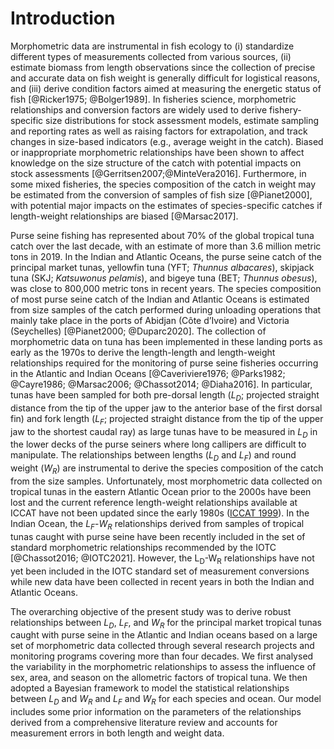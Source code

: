 
# Introduction

Morphometric data are instrumental in fish ecology to (i) standardize different types of measurements collected from various sources, (ii) estimate biomass from length observations since the collection of precise and accurate data on fish weight is generally difficult for logistical reasons, and (iii) derive condition factors aimed at measuring the energetic status of fish [@Ricker1975; @Bolger1989]. In fisheries science, morphometric relationships and conversion factors are widely used to derive fishery-specific size distributions for stock assessment models, estimate sampling and reporting rates as well as raising factors for extrapolation, and track changes in size-based indicators (e.g., average weight in the catch). Biased or inappropriate morphometric relationships have been shown to affect knowledge on the size structure of the catch with potential impacts on stock assessments [@Gerritsen2007;@MinteVera2016]. Furthermore, in some mixed fisheries, the species composition of the catch in weight may be estimated from the conversion of samples of fish size [@Pianet2000], with potential major impacts on the estimates of species-specific catches if length-weight relationships are biased [@Marsac2017].

Purse seine fishing has represented about 70% of the global tropical tuna catch over the last decade, with an estimate of more than 3.6 million metric tons in 2019. In the Indian and Atlantic Oceans, the purse seine catch of the principal market tunas, yellowfin tuna (YFT; _Thunnus albacares_), skipjack tuna (SKJ; _Katsuwonus pelamis_), and bigeye tuna (BET; _Thunnus obesus_), was close to 800,000 metric tons in recent years. The species composition of most purse seine catch of the Indian and Atlantic Oceans is estimated from size samples of the catch performed during unloading operations that mainly take place in the ports of Abidjan (Côte d'Ivoire) and Victoria (Seychelles) [@Pianet2000; @Duparc2020]. The collection of morphometric data on tuna has been implemented in these landing ports as early as the 1970s to derive the length-length and length-weight relationships required for the monitoring of purse seine fisheries occurring in the Atlantic and Indian Oceans [@Caveriviere1976; @Parks1982; @Cayre1986; @Marsac2006; @Chassot2014; @Diaha2016]. In particular, tunas have been sampled for both pre-dorsal length (_L~D~_; projected straight distance from the tip of the upper jaw to the anterior base of the first dorsal fin) and fork length (_L~F~_; projected straight distance from the tip of the upper jaw to the shortest caudal ray) as large tunas have to be measured in _L~D~_ in the lower decks of the purse seiners where long callipers are difficult to manipulate. The relationships between lengths (_L~D~_ and _L~F~_) and round weight (_W~R~_) are instrumental to derive the species composition of the catch from the size samples. Unfortunately, most morphometric data collected on tropical tunas in the eastern Atlantic Ocean prior to the 2000s have been lost and the current reference length-weight relationships available at ICCAT have not been updated since the early 1980s ([ICCAT 1999](https://www.iccat.int/Documents/SCRS/Manual/Appendices/Appendix%204%20III%20Trop.pdf)). In the Indian Ocean, the _L~F~_-_W~R~_ relationships derived from samples of tropical tunas caught with purse seine have been recently included in the set of standard morphometric relationships recommended by the IOTC [@Chassot2016; @IOTC2021]. However, the L~D~-W~R~ relationships have not yet been included in the IOTC standard set of measurement conversions while new data have been collected in recent years in both the Indian and Atlantic Oceans.

The overarching objective of the present study was to derive robust relationships between _L~D~_, _L~F~_, and _W~R~_ for the principal market tropical tunas caught with purse seine in the Atlantic and Indian oceans based on a large set of morphometric data collected through several research projects and monitoring programs covering more than four decades. We first analysed the variability in the morphometric relationships to assess the influence of sex, area, and season on the allometric factors of tropical tuna. We then adopted a Bayesian framework to model the statistical relationships between _L~D~_ and _W~R~_ and _L~F~_ and _W~R~_ for each species and ocean. Our model includes some prior information on the parameters of the relationships derived from a comprehensive literature review and accounts for measurement errors in both length and weight data.

<!-- (Fuller 1987, Carroll et al. 2006). -->
<!-- + Compare the life-history traits of tropical tunas between the Atlantic and Indian Oceans.  -->
<!-- in order to propagate it to the estimates of catch  -->
<!-- habitat represented by biogeographical provinces (Longhurst 1998) and quarters (Dueri et al.) -->
<!-- Estimates of the condition factor and allometry coefficient can be related to ecological processes and life history. High values of the allometry coefficient imply that the species gains weight fast growing in length. The value of the coefficient estimated for a species can vary between stocks and even between areas Andrade & Campos 2002 -->




